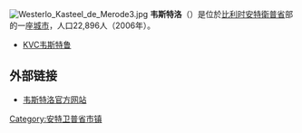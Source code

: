 {{Unreferenced|time=2018-08-13T11:18:37+00:00}}
[[File:Westerlo_Kasteel_de_Merode3.jpg|thumb]]
'''韦斯特洛'''（{{lang-nl|Westerlo}}）是位於[[比利时|比利时]][[安特衛普省|安特衛普省]]部的一座[[城市|城市]]，人口22,896人（2006年）。

* [[KVC韦斯特鲁|KVC韦斯特鲁]]

== 外部链接 ==
* [http://www.westerlo.be/ 韦斯特洛官方网站]

{{安特卫普省市区}}
{{Authority control}}
{{Belgium-geo-stub}}
{{DEFAULTSORT:Westerlo}}

[[Category:安特卫普省市镇|Category:安特卫普省市镇]]